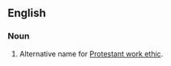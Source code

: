 ==English==
===Noun===
{{en-noun|sg=[[Puritan]] [[work ethic]]}}
#Alternative name for [[Protestant work ethic]].